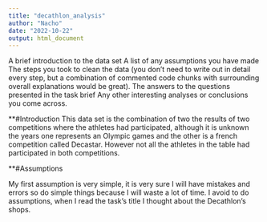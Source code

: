 ```yaml
---
title: "decathlon_analysis"
author: "Nacho"
date: "2022-10-22"
output: html_document
---
```



A brief introduction to the data set
A list of any assumptions you have made
The steps you took to clean the data (you don’t need to write out in detail every step, but a combination of commented code chunks with surrounding overall explanations would be great).
The answers to the questions presented in the task brief
Any other interesting analyses or conclusions you come across.

**#Introduction
This data set  is the combination of two the results of two competitions  where the athletes had participated, although it is unknown the years one represents an Olympic games and the other is a french competition called Decastar. However not all the athletes in the table had participated in both competitions.

**#Assumptions

My first assumption is very simple, it is very sure I will have mistakes and errors so do simple things because I will waste a lot of time.
I avoid to do assumptions, when I read the task's title I thought about the Decathlon's shops.

























